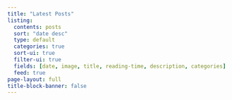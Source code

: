 ```yaml
---
title: "Latest Posts"
listing:
  contents: posts
  sort: "date desc"
  type: default
  categories: true
  sort-ui: true
  filter-ui: true
  fields: [date, image, title, reading-time, description, categories]
  feed: true
page-layout: full
title-block-banner: false
---
```

